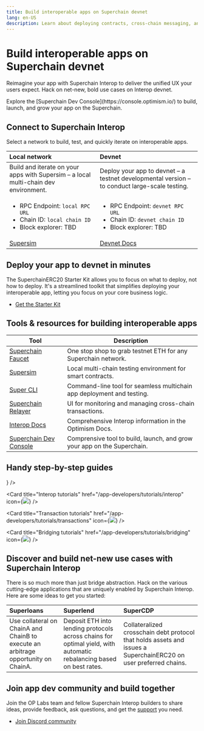 ```yaml
---
title: Build interoperable apps on Superchain devnet
lang: en-US
description: Learn about deploying contracts, cross-chain messaging, and tutorials to help you build applications on the Superchain.
---
```



# Build interoperable apps on Superchain devnet

Reimagine your app with Superchain Interop to deliver the unified UX your users expect. Hack on net-new, bold use cases on Interop devnet.

<Callout type="info">
  Explore the [Superchain Dev Console](https://console.optimism.io/) to build, launch, and grow your app on the Superchain.
</Callout>

## Connect to Superchain Interop

Select a network to build, test, and quickly iterate on interoperable apps.

| Local network                                                                                                   | Devnet                                                                                                            |
| :-------------------------------------------------------------------------------------------------------------- | :---------------------------------------------------------------------------------------------------------------- |
| Build and iterate on your apps with Supersim – a local multi-chain dev environment.                             | Deploy your app to devnet – a testnet developmental version – to conduct large-scale testing.                     |
| <ul><li>RPC Endpoint: `local RPC URL` </li><li>Chain ID: `local chain ID`</li><li>Block explorer: TBD</li></ul> | <ul><li>RPC Endpoint: `devnet RPC URL`</li><li>Chain ID: `devnet chain ID`</li><li> Block explorer: TBD</li></ul> |
| [Supersim](tutorials/supersim)                                                                                  | [Devnet Docs](/stack/interop/tools/devnet)                                                                        |

## Deploy your app to devnet in minutes

The SuperchainERC20 Starter Kit allows you to focus on what to deploy, not how to deploy. It's a streamlined toolkit that simplifies deploying your interoperable app, letting you focus on your core business logic.

*   [Get the Starter Kit](starter-kit)

## Tools & resources for building interoperable apps

| Tool                                                                          | Description                                                             |
| ----------------------------------------------------------------------------- | ----------------------------------------------------------------------- |
| [Superchain Faucet](https://console.optimism.io/faucet?utm_source=docs)       | One stop shop to grab testnet ETH for any Superchain network.           |
| [Supersim](tools/supersim)                                                    | Local multi-chain testing environment for smart contracts.              |
| [Super CLI](https://github.com/ethereum-optimism/super-cli)                   | Command-line tool for seamless multichain app deployment and testing.   |
| [Superchain Relayer](https://github.com/ethereum-optimism/superchain-relayer) | UI for monitoring and managing cross-chain transactions.                |
| [Interop Docs](/stack/interop)                                                | Comprehensive Interop information in the Optimism Docs.                 |
| [Superchain Dev Console](https://console.optimism.io/)                        | Comprensive tool to build, launch, and grow your app on the Superchain. |

## Handy step-by-step guides

<Cards>
  <Card title="Supersim tutorials" href="/app-developers/tutorials/supersim" icon={<img src="/img/icons/shapes.svg" />} />

  <Card title="Interop tutorials" href="/app-developers/tutorials/interop" icon={<img src="/img/icons/shapes.svg" />} />

  <Card title="Transaction tutorials" href="/app-developers/tutorials/transactions" icon={<img src="/img/icons/shapes.svg" />} />

  <Card title="Bridging tutorials" href="/app-developers/tutorials/bridging" icon={<img src="/img/icons/shapes.svg" />} />
</Cards>

## Discover and build net-new use cases with Superchain Interop

There is so much more than just bridge abstraction. Hack on the various cutting-edge applications that are uniquely enabled by Superchain Interop. Here are some ideas to get you started:

| Superloans                                                                         | Superlend                                                                                                           | SuperCDP                                                                                                         |
| :--------------------------------------------------------------------------------- | :------------------------------------------------------------------------------------------------------------------ | :--------------------------------------------------------------------------------------------------------------- |
| Use collateral on ChainA and ChainB to execute an arbitrage opportunity on ChainA. | Deposit ETH into lending protocols across chains for optimal yield, with automatic rebalancing based on best rates. | Collateralized crosschain debt protocol that holds assets and issues a SuperchainERC20 on user preferred chains. |

## Join app dev community and build together

Join the OP Labs team and fellow Superchain Interop builders to share ideas, provide feedback, ask questions, and get the [support](https://github.com/ethereum-optimism/developers/discussions) you need.

*   [Join Discord community](https://discord.gg/optimism)

